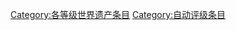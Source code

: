 {{catmore|WikiProject:世界遗产}}
{{Articles by Quality|topic=世界遗产|project=世界遗产|format=toc}}
{{emptycat}}

[[Category:各等级世界遗产条目|Category:各等级世界遗产条目]]
[[Category:自动评级条目|Category:自动评级条目]]